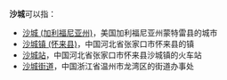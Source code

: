 '''沙城'''可以指：
* [[沙城_(加利福尼亚州)|沙城 (加利福尼亚州)]]，美国加利福尼亚州蒙特雷县的城市
* [[沙城镇_(怀来县)|沙城镇 (怀来县)]]，中国河北省张家口市怀来县的镇
* [[沙城站|沙城站]]，中国河北省张家口市怀来县沙城镇的火车站
* [[沙城街道|沙城街道]]，中国浙江省温州市龙湾区的街道办事处

{{disambig|Cat=二字地名消歧义}}